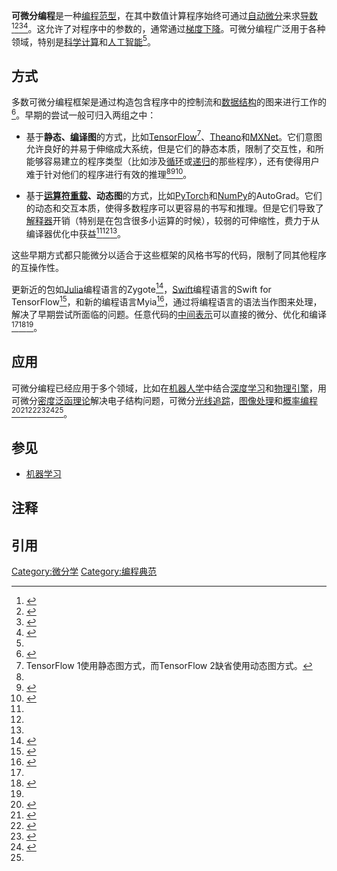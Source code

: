 {{编程范式}}
'''可微分编程'''是一种[[编程范型|编程范型]]，在其中数值计算程序始终可通过[[自动微分|自动微分]]来求[[导数|导数]]<ref name="baydin2018automatic">{{cite journal|last=Baydin|first=Atilim Gunes|last2=Pearlmutter|first2=Barak|last3=Radul|first3=Alexey Andreyevich|last4=Siskind|first4=Jeffrey|title=Automatic differentiation in machine learning: a survey|journal=Journal of Machine Learning Research|year=2018|volume=18|pages=1–43|url=http://jmlr.org/papers/v18/17-468.html|access-date=2021-01-14|archive-date=2022-01-23|archive-url=https://web.archive.org/web/20220123051723/https://jmlr.org/papers/v18/17-468.html|dead-url=no}}</ref><ref>{{Citation|last=Wang|first=Fei|title=Backpropagation with Callbacks: Foundations for Efficient and Expressive Differentiable Programming|date=2018|url=http://papers.nips.cc/paper/8221-backpropagation-with-callbacks-foundations-for-efficient-and-expressive-differentiable-programming.pdf|work=Advances in Neural Information Processing Systems 31|pages=10201–10212|editor-last=Bengio|editor-first=S.|publisher=Curran Associates, Inc.|access-date=2019-02-13|last2=Decker|first2=James|last3=Wu|first3=Xilun|last4=Essertel|first4=Gregory|last5=Rompf|first5=Tiark|editor2-last=Wallach|editor2-first=H.|editor3-last=Larochelle|editor3-first=H.|editor4-last=Grauman|editor4-first=K.|archive-date=2021-02-15|archive-url=https://web.archive.org/web/20210215024547/https://papers.nips.cc/paper/2018/file/34e157766f31db3d2099831d348a7933-Paper.pdf|dead-url=no}}</ref><ref name="innes">{{Cite journal|last=Innes|first=Mike|date=2018|title=On Machine Learning and Programming Languages|url=http://math.mit.edu/~edelman/publications/on_machine_learning.pdf|journal=SysML Conference 2018|access-date=2021-01-14|archive-date=2020-06-05|archive-url=https://web.archive.org/web/20200605155354/http://math.mit.edu/~edelman/publications/on_machine_learning.pdf|dead-url=no}}</ref><ref name="diffprog-zygote">{{Citation|date=2019|title=∂P: A Differentiable Programming System to Bridge Machine Learning and Scientific Computing|arxiv=1907.07587|last1=Innes|first1=Mike|last2=Edelman|first2=Alan|last3=Fischer|first3=Keno|last4=Rackauckas|first4=Chris|last5=Saba|first5=Elliot|author6=Viral B Shah|last7=Tebbutt|first7=Will}}</ref>。这允许了对程序中的参数的{{en-link|梯度方法|Gradient method|基于梯度优化}}，通常通过[[梯度下降|梯度下降]]。可微分编程广泛用于各种领域，特别是[[科学计算|科学计算]]和[[人工智能|人工智能]]<ref name="diffprog-zygote" />。

==方式==
多数可微分编程框架是通过构造包含程序中的控制流和[[数据结构|数据结构]]的图来进行工作的<ref name="flux">{{cite arxiv|last=Innes|first=Michael|last2=Saba|first2=Elliot|last3=Fischer|first3=Keno|last4=Gandhi|first4=Dhairya|last5=Rudilosso|first5=Marco Concetto|last6=Joy|first6=Neethu Mariya|last7=Karmali|first7=Tejan|last8=Pal|first8=Avik|last9=Shah|first9=Viral|date=2018-10-31|title=Fashionable Modelling with Flux|eprint=1811.01457|class=cs.PL}}</ref>。早期的尝试一般可归入两组之中：

* 基于'''静态、[[编译器|编译]]图'''的方式，比如[[TensorFlow|TensorFlow]]<ref group=note>TensorFlow 1使用静态图方式，而TensorFlow 2缺省使用动态图方式。</ref>、[[Theano|Theano]]和[[MXNet|MXNet]]。它们意图允许良好的{{en-link|Optimizing compiler|优化编译器|编译器优化}}并易于伸缩成大系统，但是它们的静态本质，限制了交互性，和所能够容易建立的程序类型（比如涉及[[迴圈|循环]]或[[递归|递归]]的那些程序），还有使得用户难于针对他们的程序进行有效的推理<ref name="flux" /><ref name="myia1">{{Cite web|url=https://openreview.net/pdf?id=S1hcluzAb|title=Automatic Differentiation in Myia|access-date=2019-06-24|archive-date=2021-02-24|archive-url=https://web.archive.org/web/20210224030653/https://openreview.net/pdf?id=S1hcluzAb|dead-url=no}}</ref><ref name="pytorchtut">{{Cite web|url=https://pytorch.org/tutorials/beginner/examples_autograd/tf_two_layer_net.html|title=TensorFlow: Static Graphs|access-date=2019-03-04|archive-date=2021-09-02|archive-url=https://web.archive.org/web/20210902233332/https://pytorch.org/tutorials/beginner/examples_autograd/tf_two_layer_net.html|dead-url=no}}</ref>。

* 基于'''[[运算符重载|运算符重载]]、动态图'''的方式，比如[[PyTorch|PyTorch]]和[[NumPy|NumPy]]的AutoGrad。它们的动态和交互本质，使得多数程序可以更容易的书写和推理。但是它们导致了[[解释器|解释器]]开销（特别是在包含很多小运算的时候），较弱的可伸缩性，费力于从编译器优化中获益<ref name="myia1" /><ref name="pytorchtut" /><ref name="diffprog-zygote" />。

这些早期方式都只能微分以适合于这些框架的风格书写的代码，限制了同其他程序的互操作性。

更新近的包如[[Julia_(编程语言)|Julia]]编程语言的Zygote<ref>{{Cite web |url=https://github.com/FluxML/Zygote.jl |title=Zygote |access-date=2021-01-14 |archive-date=2021-02-14 |archive-url=https://web.archive.org/web/20210214153653/https://github.com/FluxML/Zygote.jl |dead-url=no }}</ref>，[[Swift_(程式语言)|Swift]]编程语言的Swift for TensorFlow<ref>{{Cite web |url=https://www.tensorflow.org/swift |title=Swift for TensorFlow |access-date=2021-01-14 |archive-date=2021-01-21 |archive-url=https://web.archive.org/web/20210121151159/https://www.tensorflow.org/swift |dead-url=no }}</ref>，和新的编程语言Myia<ref>{{Cite web |url=https://github.com/mila-iqia/myia |title=Myia |access-date=2021-01-14 |archive-date=2020-12-31 |archive-url=https://web.archive.org/web/20201231191544/https://github.com/mila-iqia/myia |dead-url=no }}</ref>，通过将编程语言的语法当作图来处理，解决了早期尝试所面临的问题。任意代码的[[中间语言|中间表示]]可以直接的微分、优化和编译<ref name="flux" /><ref>{{cite arxiv|last=Innes|first=Michael|date=2018-10-18|title=Don't Unroll Adjoint: Differentiating SSA-Form Programs|eprint=1810.07951|class=cs.PL}}</ref><ref name="myia1" />。

==应用==
可微分编程已经应用于多个领域，比如在[[机器人学|机器人学]]中结合[[深度学习|深度学习]]和[[物理引擎|物理引擎]]，用可微分[[密度泛函理论|密度泛函理论]]解决电子结构问题，可微分[[光线追踪|光线追踪]]，[[图像处理|图像处理]]和[[概率编程|概率编程]]<ref>{{cite arxiv|last=Degrave|first=Jonas|last2=Hermans|first2=Michiel|last3=Dambre|first3=Joni|last4=wyffels|first4=Francis|date=2016-11-05|title=A Differentiable Physics Engine for Deep Learning in Robotics|eprint=1611.01652|class=cs.NE}}</ref><ref name='Li2021'>{{cite journal |title=Kohn-Sham Equations as Regularizer: Building Prior Knowledge into Machine-Learned Physics |journal=Physical Review Letters |year=2021 |first1=Li |last1=Li | first2=Stephan | last2=Hoyer | first3=Ryan | last3=Pederson | first4=Ruoxi | last4=Sun | first5=Ekin D. | last5=Cubuk | first6=Patrick | last6=Riley |first7=Kieron | last7=Burke |volume=126 |issue=3 |pages=036401 |doi=10.1103/PhysRevLett.126.036401 }}</ref><ref>{{Cite web|url=https://people.csail.mit.edu/tzumao/diffrt/|title=Differentiable Monte Carlo Ray Tracing through Edge Sampling|website=people.csail.mit.edu|access-date=2019-02-13|archive-date=2021-05-12|archive-url=https://web.archive.org/web/20210512120913/https://people.csail.mit.edu/tzumao/diffrt/|dead-url=no}}</ref><ref>{{Cite web|url=https://sciml.ai/roadmap/|title=SciML Scientific Machine Learning Open Source Software Organization Roadmap|website=sciml.ai|access-date=2020-07-19|archive-date=2021-10-17|archive-url=https://web.archive.org/web/20211017214443/https://sciml.ai/roadmap/|dead-url=no}}</ref><ref>{{Cite web|url=https://people.csail.mit.edu/tzumao/gradient_halide/|title=Differentiable Programming for Image Processing and Deep Learning in Halide|website=people.csail.mit.edu|access-date=2019-02-13|archive-date=2021-05-06|archive-url=https://web.archive.org/web/20210506234355/https://people.csail.mit.edu/tzumao/gradient_halide/|dead-url=no}}</ref><ref name="diffprog-zygote" />。

==参见==
* [[机器学习|机器学习]]

==注释==
{{reflist|group=note}}

==引用==
{{reflist|2}}

{{Differentiable computing}}
[[Category:微分学|Category:微分学]]
[[Category:编程典范|Category:编程典范]]